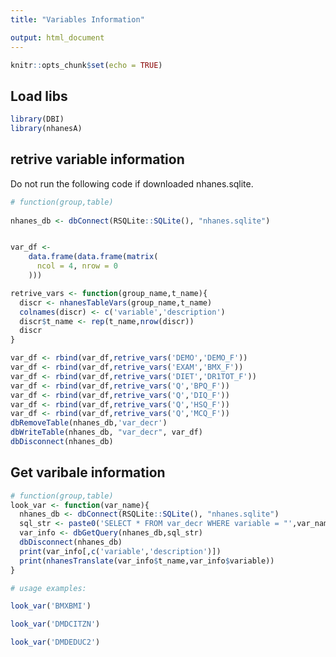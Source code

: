 ```yaml
---
title: "Variables Information"

output: html_document
---
```


```r
knitr::opts_chunk$set(echo = TRUE)
```
## Load libs

```r
library(DBI)
library(nhanesA)
```



## retrive variable information

Do not run the following code if downloaded nhanes.sqlite.

```r
# function(group,table)
  
nhanes_db <- dbConnect(RSQLite::SQLite(), "nhanes.sqlite")


var_df <-
    data.frame(data.frame(matrix(
      ncol = 4, nrow = 0
    )))

retrive_vars <- function(group_name,t_name){
  discr <- nhanesTableVars(group_name,t_name)
  colnames(discr) <- c('variable','description')
  discr$t_name <- rep(t_name,nrow(discr))
  discr
}

var_df <- rbind(var_df,retrive_vars('DEMO','DEMO_F'))
var_df <- rbind(var_df,retrive_vars('EXAM','BMX_F'))
var_df <- rbind(var_df,retrive_vars('DIET','DR1TOT_F'))
var_df <- rbind(var_df,retrive_vars('Q','BPQ_F'))
var_df <- rbind(var_df,retrive_vars('Q','DIQ_F'))
var_df <- rbind(var_df,retrive_vars('Q','HSQ_F'))
var_df <- rbind(var_df,retrive_vars('Q','MCQ_F'))
dbRemoveTable(nhanes_db,'var_decr')
dbWriteTable(nhanes_db, "var_decr", var_df)
dbDisconnect(nhanes_db)

```


## Get varibale information

```r
# function(group,table)
look_var <- function(var_name){
  nhanes_db <- dbConnect(RSQLite::SQLite(), "nhanes.sqlite")
  sql_str <- paste0('SELECT * FROM var_decr WHERE variable = "',var_name,'"')
  var_info <- dbGetQuery(nhanes_db,sql_str)
  dbDisconnect(nhanes_db)
  print(var_info[,c('variable','description')])
  print(nhanesTranslate(var_info$t_name,var_info$variable))
}

# usage examples:

look_var('BMXBMI')

look_var('DMDCITZN')

look_var('DMDEDUC2')
```

